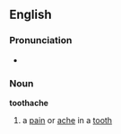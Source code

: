 ==English==
===Pronunciation===
*{{audio|en-us-toothache.ogg|Audio (US)}}

===Noun===
'''toothache'''
#a [[pain]] or [[ache]] in a [[tooth]]
